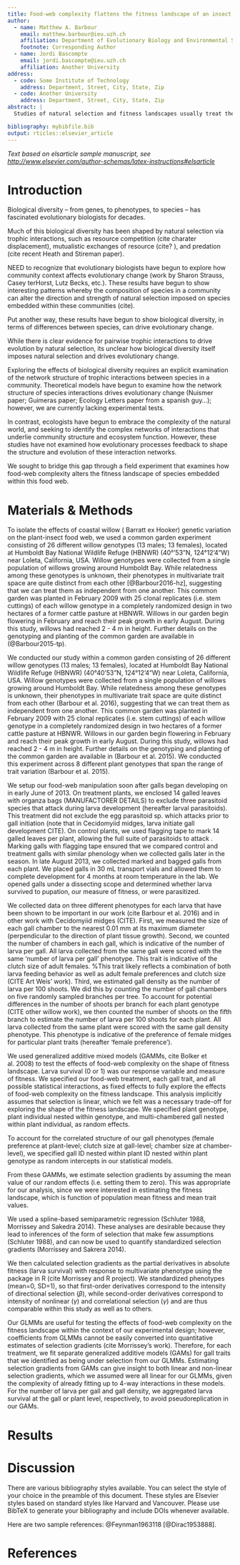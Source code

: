 ```yaml
---
title: Food-web complexity flattens the fitness landscape of an insect herbivore
author:
  - name: Matthew A. Barbour
    email: matthew.barbour@ieu.uzh.ch
    affiliation: Department of Evolutionary Biology and Environmental Studies, University of Zurich, Zurich, Switzerland
    footnote: Corresponding Author
  - name: Jordi Bascompte
    email: jordi.bascompte@ieu.uzh.ch
    affiliation: Another University
address:
  - code: Some Institute of Technology
    address: Department, Street, City, State, Zip
  - code: Another University
    address: Department, Street, City, State, Zip
abstract: |
  Studies of natural selection and fitness landscapes usually treat the network of interacting species as a “black box”. Given that the loss of biodiversity is simplifying the structure of ecological networks, there is a pressing need to answer the question: how does network complexity affect natural selection and the fitness landscape of associated species? To answer this question, we conducted a field experiment that manipulated the complexity of a food web associated with a galling insect herbivore. To maintain complex food webs, we allowed the entire community of natural enemies to attack insect galls on 64 plants in a common garden setting. To create simple food webs, we excluded a guild of three larval parasitoids by bagging galls on 64 different plants; therefore, mortality in this treatment was primarily due to a single egg parasitoid that attacks prior to gall formation. We then measured herbivore survival as a function of three key gall traits in each treatment. We found that more traits were under selection in the simple vs. complex food web. This occurred because different parasitoid species impose different selection pressures on gall traits, thereby minimizing relative fitness differences among insect galls with different phenotypes. Our work suggests that more complex food webs allow phenotypic variation to persist, which could facilitate subsequent adaptive evolution to environmental change.

bibliography: mybibfile.bib
output: rticles::elsevier_article
---
```


_Text based on elsarticle sample manuscript, see [http://www.elsevier.com/author-schemas/latex-instructions#elsarticle](http://www.elsevier.com/author-schemas/latex-instructions#elsarticle)_


Introduction
============

<!-- I. Community context can affect evolutionary change -->

Biological diversity -- from genes, to phenotypes, to species -- has fascinated evolutionary biologists for decades.

Much of this biological diversity has been shaped by natural selection via trophic interactions, such as resource competition (cite charater displacement), mutualistic exchanges of resource (cite? ), and predation (cite recent Heath and Stireman paper).

NEED to recognize that evolutionary biologists have begun to explore how community context affects evolutionary change (work by Sharon Strauss, Casey terHorst, Lutz Becks, etc.). These results have begun to show interesting patterns whereby the composition of species in a community can alter the direction and strength of natural selection imposed on species embedded within these communities (cite). 

Put another way, these results have begun to show biological diversity, in terms of differences between species, can drive evolutionary change. 

While there is clear evidence for pairwise trophic interactions to drive evolution by natural selection, its unclear how biological diversity itself imposes natural selection and drives evolutionary change.

<!-- II. Still unclear how biological diversity shapes evolutionary change -->

Exploring the effects of biological diversity requires an explicit examination of the network structure of trophic interactions between species in a community. Theoretical models have begun to examine how the network structure of species interactions drives evolutionary change (Nuismer paper; Guimeras paper; Ecology Letters paper from a spanish guy...); however, we are currently lacking experimental tests. 


<!-- II. Ecologists have incorporated community context --> 

In contrast, ecologists have begun to embrace the complexity of the natural world, and seeking to identify the complex networks of interactions that underlie community structure and ecosystem function. However, these studies have not examined how evolutionary processes feedback to shape the structure and evolution of these interaction networks.

We sought to bridge this gap through a field experiment that examines how food-web complexity alters the fitness landscape of species embedded within this food web. 


Materials & Methods
===================

<!-- I. Give details about the study site, but not focusing on the genetic variation since this doesn't play much of a role in this manuscript. -->

To isolate the effects of coastal willow (\textit{S. hookeriana} Barratt ex Hooker) genetic variation on the plant-insect food web, we used a common garden experiment consisting of 26 different willow genotypes (13 males; 13 females), located at Humboldt Bay National Wildlife Refuge (HBNWR) (40&deg;'53"N, 124&deg;12'4"W) near Loleta, California, USA. Willow genotypes were collected from a single population of willows growing around Humboldt Bay. While relatedness among these genotypes is unknown, their phenotypes in multivariate trait space are quite distinct from each other [@Barbour2016-hz], suggesting that we can treat them as independent from one another. This common garden was planted in February 2009 with 25 clonal replicates (i.e. stem cuttings) of each willow genotype in a completely randomized design in two hectares of a former cattle pasture at HBNWR. Willows in our garden begin flowering in February and reach their peak growth in early August. During this study, willows had reached 2 - 4 m in height. Further details on the genotyping and planting of the common garden are available in (@Barbour2015-tp).

We conducted our study within a common garden consisting of 26 different willow genotypes (13 males; 13 females), located at Humboldt Bay National Wildlife Refuge (HBNWR) (40&deg;40'53"N, 124&deg;12'4"W) near Loleta, California, USA. Willow genotypes were collected from a single population of willows growing around Humboldt Bay. While relatedness among these genotypes is unknown, their phenotypes in multivariate trait space are quite distinct from each other (Barbour et al. 2016), suggesting that we can treat them as independent from one another. This common garden was planted in February 2009 with 25 clonal replicates (i.e. stem cuttings) of each willow genotype in a completely randomized design in two hectares of a former cattle pasture at HBNWR. Willows in our garden begin flowering in February and reach their peak growth in early August. During this study, willows had reached 2 - 4 m in height. Further details on the genotyping and planting of the common garden are available in (Barbour et al. 2015). We conducted this experiment across 8 different plant genotypes that span the range of trait variation (Barbour et al. 2015).

<!-- II. Describe the food-web manipulation experiment --> 

We setup our food-web manipulation soon after galls began developing on \textit{S. hookeriana} in early June of 2013. On treatment plants, we enclosed 14 galled leaves with organza bags (MANUFACTORER DETAILS) to exclude three parasitoid species that attack during larva development (hereafter larval parasitoids). This treatment did not exclude the egg parasitoid \textit{Platygaster} sp. which attacks prior to gall initiation (note that in Cecidomyiid midges, larva initiate gall development CITE). On control plants, we used flagging tape to mark 14 galled leaves per plant, allowing the full suite of parasitoids to attack \textit{Iteomyia}. Marking galls with flagging tape ensured that we compared control and treatment galls with similar phenology when we collected galls later in the season. In late August 2013, we collected marked and bagged galls from each plant. We placed galls in 30 mL transport vials and allowed them to complete development for 4 months at room temperature in the lab. We opened galls under a dissecting scope and determined whether larva survived to pupation, our measure of fitness, or were parasitized. 

<!-- % III. Describe how we measured gall phenotypes -->

We collected data on three different phenotypes for each larva that have been shown to be important in our work (cite Barbour et al. 2016) and in other work with Cecidomyiid midges (CITE). First, we measured the size of each gall chamber to the nearest 0.01 mm at its maximum diameter (perpendicular to the direction of plant tissue growth). Second, we counted the number of chambers in each gall, which is indicative of the number of larva per gall. All larva collected from the same gall were scored with the same 'number of larva per gall' phenotype. This trait is indicative of the clutch size of adult females.  %This trait likely reflects a combination of both larva feeding behavior as well as adult female preferences and clutch size (CITE Art Weis' work). 
Third, we estimated gall density as the number of larva per 100 shoots. We did this by counting the number of gall chambers on five randomly sampled branches per tree. To account for potential differences in the number of shoots per branch for each plant genotype (CITE other willow work), we then counted the number of shoots on the fifth branch to estimate the number of larva per 100 shoots for each plant. All larva collected from the same plant were scored with the same gall density phenotype. This phenotype is indicative of the preference of female midges for particular plant traits (hereafter 'female preference'). 

<!-- % IV. Describe statistical analysis to test the effects of food-web complexity -->

We used generalized additive mixed models (GAMMs, cite Bolker et al. 2008) to test the effects of food-web complexity on the shape of fitness landscape. Larva survival (0 or 1) was our response variable and measure of fitness. We specified our food-web treatment, each gall trait, and all possible statistical interactions, as fixed effects to fully explore the effects of food-web complexity on the fitness landscape. This analysis implicitly assumes that selection is linear, which we felt was a necessary trade-off for exploring the shape of the fitness landscape. We specified plant genotype, plant individual nested within genotype, and multi-chambered gall nested within plant individual, as random effects.

To account for the correlated structure of our gall phenotypes (female preference at plant-level; clutch size at gall-level; chamber size at chamber-level), we specified gall ID nested within plant ID nested within plant genotype as random intercepts in our statistical models. 

From these GAMMs, we estimate selection gradients by assuming the mean value of our random effects (i.e. setting them to zero). This was appropriate for our analysis, since we were interested in estimating the fitness landscape, which is function of population mean fitness and mean trait values.

We used a spline-based semiparametric regression (Schluter 1988, Morrissey and Sakedra 2014). These analyses are desirable because they lead to inferences of the form of selection that make few \textit{a priori} assumptions (Schluter 1988), and can now be used to quantify standardized selection gradients (Morrissey and Sakrera 2014).

We then calculated selection gradients as the partial derivatives in absolute fitness (larva survival) with response to multivariate phenotype using the \textit{gsg} package in R (cite Morrissey and R project). We standardized phenotypes (mean=0, SD=1), so that first-order derivatives correspond to the intensity of directional selection ($\beta$\textsubscript{trait}), while second-order derivatives correspond to intensity of nonlinear ($\gamma$\textsubscript{trait}) and correlational selection ($\gamma$\textsubscript{trait$_i$,}\textsubscript{trait$_j$}) and are thus comparable within this study as well as to others.

Our GLMMs are useful for testing the effects of food-web complexity on the fitness landscape within the context of our experimental design; however, coefficients from GLMMs cannot be easily converted into quantitative estimates of selection gradients (cite Morrissey's work). Therefore, for each treatment, we fit separate generalized additive models (GAMs) for gall traits that we identified as being under selection from our GLMMs. Estimating selection gradients from GAMs can give insight to both linear and non-linear selection gradients, which we assumed were all linear for our GLMMs, given the complexity of already fitting up to 4-way interactions in these models. For the number of larva per gall and gall density, we aggregated larva survival at the gall or plant level, respectively, to avoid pseudoreplication in our GAMs. 

Results
=======

Discussion
==========


<!-- Feedbacks between biological diversity and evolutionary change -->

There are various bibliography styles available. You can select the
style of your choice in the preamble of this document. These styles are
Elsevier styles based on standard styles like Harvard and Vancouver.
Please use BibTeX to generate your bibliography and include DOIs
whenever available.

Here are two sample references: @Feynman1963118 [@Dirac1953888].

References {#references .unnumbered}
==========
